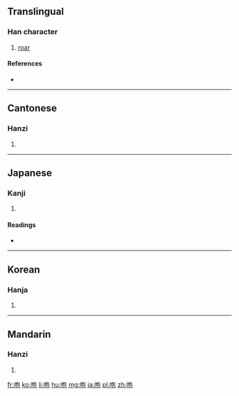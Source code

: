 ==Translingual==

===Han character===
{{Han char|rn=30|rad=口|as=05|sn=8|four=6701<sub>2</sub>|canj=口心口山 (RPRU)|ids=⿰[[口]][[包]]}}

# [[roar]]

====References====
* {{Han ref|kx=0184.110|dkj=03484|dj=0403.100|hdz=10608.020|uh=5486|ud=21638|bh=A948|bd=43336}}

----

==Cantonese==

===Hanzi===
{{yue-hanzi|jyut=|y=paau4}}

# {{defn|lang=yue|sort=口05}}

----

==Japanese==

===Kanji===
{{ja-kanji|grade=|rs=口05}}

# {{defn|lang=ja|sort=口05}}

====Readings====
* {{ja-readings|on=[[ほう]] (hō)|kun=[[ほえる]] (hoeru)}}

----

==Korean==

===Hanja===
{{ko-hanja|hangeul=포|rv=po|mr=p'o}}

# {{defn|lang=ko|sort=口05}}

----

==Mandarin==

===Hanzi===
{{cmn-hanzi|pin=[[páo]] ([[pao2]])|wg=p'ao<sup>2</sup>}}

# {{defn|lang=cmn|sort=口05}}

[[fr:咆]]
[[ko:咆]]
[[li:咆]]
[[hu:咆]]
[[mg:咆]]
[[ja:咆]]
[[pl:咆]]
[[zh:咆]]